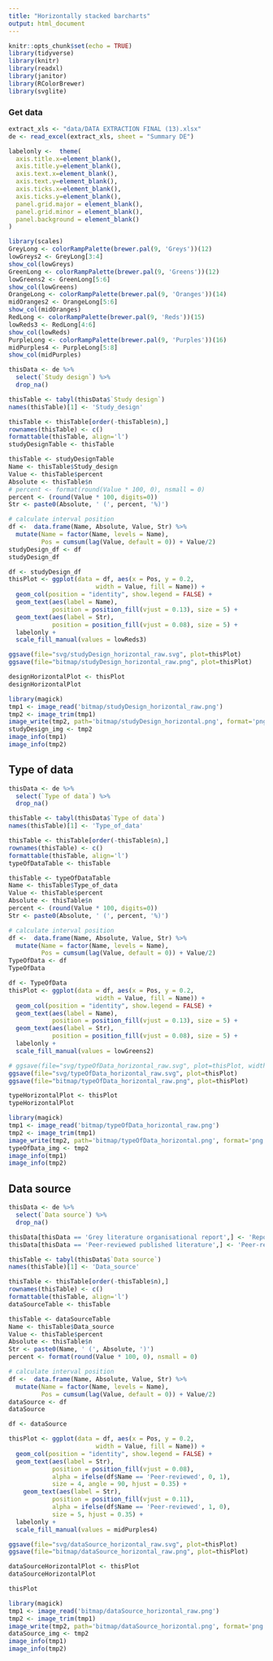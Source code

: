 ---
title: "Horizontally stacked barcharts"
output: html_document
---

```{r setup, include=FALSE}
knitr::opts_chunk$set(echo = TRUE)
library(tidyverse)
library(knitr)
library(readxl)
library(janitor)
library(RColorBrewer)
library(svglite)
```

### Get data
```{r eval = TRUE}
extract_xls <- "data/DATA EXTRACTION FINAL (13).xlsx"
de <- read_excel(extract_xls, sheet = "Summary DE")
```


```{r}
labelonly <-  theme(
  axis.title.x=element_blank(),
  axis.title.y=element_blank(),
  axis.text.x=element_blank(),
  axis.text.y=element_blank(),
  axis.ticks.x=element_blank(),
  axis.ticks.y=element_blank(),
  panel.grid.major = element_blank(),
  panel.grid.minor = element_blank(),
  panel.background = element_blank()
)
```

```{r}
library(scales)
GreyLong <- colorRampPalette(brewer.pal(9, 'Greys'))(12)
lowGreys2 <- GreyLong[3:4]
show_col(lowGreys)
GreenLong <- colorRampPalette(brewer.pal(9, 'Greens'))(12)
lowGreens2 <- GreenLong[5:6]
show_col(lowGreens)
OrangeLong <- colorRampPalette(brewer.pal(9, 'Oranges'))(14)
midOranges2 <- OrangeLong[5:6]
show_col(midOranges)
RedLong <- colorRampPalette(brewer.pal(9, 'Reds'))(15)
lowReds3 <- RedLong[4:6]
show_col(lowReds)
PurpleLong <- colorRampPalette(brewer.pal(9, 'Purples'))(16)
midPurples4 <- PurpleLong[5:8]
show_col(midPurples)
```

```{r}
thisData <- de %>% 
  select(`Study design`) %>% 
  drop_na()

thisTable <- tabyl(thisData$`Study design`)
names(thisTable)[1] <- 'Study_design'

thisTable <- thisTable[order(-thisTable$n),]
rownames(thisTable) <- c()
formattable(thisTable, align='l')
studyDesignTable <- thisTable
```

```{r}
thisTable <- studyDesignTable
Name <- thisTable$Study_design
Value <- thisTable$percent
Absolute <- thisTable$n
# percent <- format(round(Value * 100, 0), nsmall = 0)
percent <- (round(Value * 100, digits=0))
Str <- paste0(Absolute, ' (', percent, '%)')

# calculate interval position
df <-  data.frame(Name, Absolute, Value, Str) %>%
  mutate(Name = factor(Name, levels = Name),
         Pos = cumsum(lag(Value, default = 0)) + Value/2) 
studyDesign_df <- df
studyDesign_df
```

```{r}
df <- studyDesign_df
thisPlot <- ggplot(data = df, aes(x = Pos, y = 0.2, 
                        width = Value, fill = Name)) +
  geom_col(position = "identity", show.legend = FALSE) +
  geom_text(aes(label = Name),
            position = position_fill(vjust = 0.13), size = 5) +
  geom_text(aes(label = Str),
            position = position_fill(vjust = 0.08), size = 5) +
  labelonly +
  scale_fill_manual(values = lowReds3)

ggsave(file="svg/studyDesign_horizontal_raw.svg", plot=thisPlot)
ggsave(file="bitmap/studyDesign_horizontal_raw.png", plot=thisPlot)

designHorizontalPlot <- thisPlot  
designHorizontalPlot
```

```{r}
library(magick)
tmp1 <- image_read('bitmap/studyDesign_horizontal_raw.png')
tmp2 <- image_trim(tmp1)
image_write(tmp2, path='bitmap/studyDesign_horizontal.png', format='png')
studyDesign_img <- tmp2
image_info(tmp1)
image_info(tmp2)
```

## Type of data
```{r eval = TRUE, echo = TRUE}
thisData <- de %>% 
  select(`Type of data`) %>% 
  drop_na()

thisTable <- tabyl(thisData$`Type of data`)
names(thisTable)[1] <- 'Type_of_data'

thisTable <- thisTable[order(-thisTable$n),]
rownames(thisTable) <- c()
formattable(thisTable, align='l')
typeOfDataTable <- thisTable
```

```{r}
thisTable <- typeOfDataTable
Name <- thisTable$Type_of_data
Value <- thisTable$percent
Absolute <- thisTable$n
percent <- (round(Value * 100, digits=0))
Str <- paste0(Absolute, ' (', percent, '%)')

# calculate interval position
df <-  data.frame(Name, Absolute, Value, Str) %>%
  mutate(Name = factor(Name, levels = Name),
         Pos = cumsum(lag(Value, default = 0)) + Value/2) 
TypeOfData <- df
TypeOfData
```

```{r}
df <- TypeOfData
thisPlot <- ggplot(data = df, aes(x = Pos, y = 0.2, 
                        width = Value, fill = Name)) +
  geom_col(position = "identity", show.legend = FALSE) +
  geom_text(aes(label = Name),
            position = position_fill(vjust = 0.13), size = 5) +
  geom_text(aes(label = Str),
            position = position_fill(vjust = 0.08), size = 5) +
  labelonly +
  scale_fill_manual(values = lowGreens2)

# ggsave(file="svg/typeOfData_horizontal_raw.svg", plot=thisPlot, width=10, height=8)
ggsave(file="svg/typeOfData_horizontal_raw.svg", plot=thisPlot)
ggsave(file="bitmap/typeOfData_horizontal_raw.png", plot=thisPlot)

typeHorizontalPlot <- thisPlot  
typeHorizontalPlot
```

```{r}
library(magick)
tmp1 <- image_read('bitmap/typeOfData_horizontal_raw.png')
tmp2 <- image_trim(tmp1)
image_write(tmp2, path='bitmap/typeOfData_horizontal.png', format='png')
typeOfData_img <- tmp2
image_info(tmp1)
image_info(tmp2)
```

## Data source
```{r eval = TRUE, echo = TRUE}
thisData <- de %>% 
  select(`Data source`) %>% 
  drop_na()

thisData[thisData == 'Grey literature organisational report',] <- 'Report'
thisData[thisData == 'Peer-reviewed published literature',] <- 'Peer-reviewed'

thisTable <- tabyl(thisData$`Data source`)
names(thisTable)[1] <- 'Data_source'

thisTable <- thisTable[order(-thisTable$n),]
rownames(thisTable) <- c()
formattable(thisTable, align='l')
dataSourceTable <- thisTable
```

```{r}
thisTable <- dataSourceTable
Name <- thisTable$Data_source
Value <- thisTable$percent
Absolute <- thisTable$n
Str <- paste0(Name, ' (', Absolute, ')')
percent <- format(round(Value * 100, 0), nsmall = 0)

# calculate interval position
df <-  data.frame(Name, Absolute, Value, Str) %>%
  mutate(Name = factor(Name, levels = Name),
         Pos = cumsum(lag(Value, default = 0)) + Value/2) 
dataSource <- df
dataSource
```

```{r}
df <- dataSource

thisPlot <- ggplot(data = df, aes(x = Pos, y = 0.2, 
                        width = Value, fill = Name)) +
  geom_col(position = "identity", show.legend = FALSE) +
  geom_text(aes(label = Str),
            position = position_fill(vjust = 0.08),
            alpha = ifelse(df$Name == 'Peer-reviewed', 0, 1),
            size = 4, angle = 90, hjust = 0.35) +
    geom_text(aes(label = Str),
            position = position_fill(vjust = 0.11),
            alpha = ifelse(df$Name == 'Peer-reviewed', 1, 0),
            size = 5, hjust = 0.35) +
  labelonly +
  scale_fill_manual(values = midPurples4)

ggsave(file="svg/dataSource_horizontal_raw.svg", plot=thisPlot)
ggsave(file="bitmap/dataSource_horizontal_raw.png", plot=thisPlot)

dataSourceHorizontalPlot <- thisPlot  
dataSourceHorizontalPlot

thisPlot
```

```{r}
library(magick)
tmp1 <- image_read('bitmap/dataSource_horizontal_raw.png')
tmp2 <- image_trim(tmp1)
image_write(tmp2, path='bitmap/dataSource_horizontal.png', format='png')
dataSource_img <- tmp2
image_info(tmp1)
image_info(tmp2)
```
